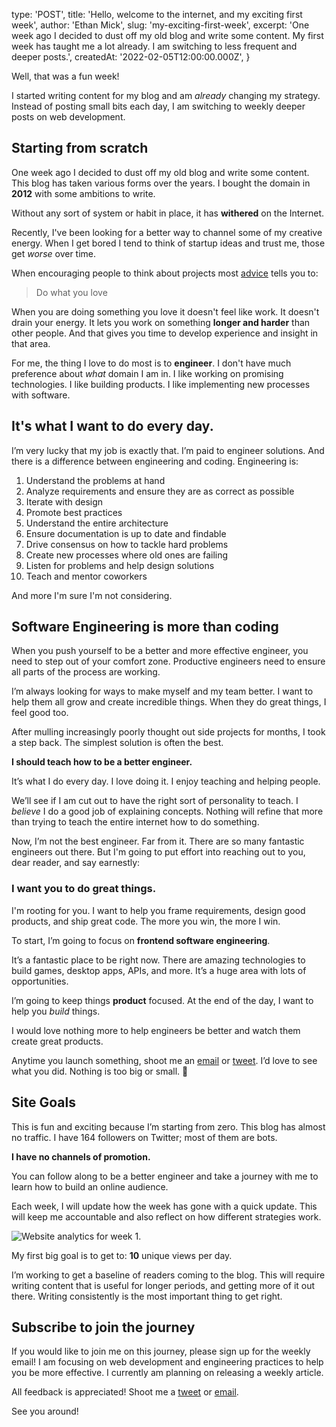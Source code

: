 
  type: 'POST',
  title: 'Hello, welcome to the internet, and my exciting first week',
  author: 'Ethan Mick',
  slug: 'my-exciting-first-week',
  excerpt:
    'One week ago I decided to dust off my old blog and write some content. My first week has taught me a lot already. I am switching to less frequent and deeper posts.',
  createdAt: '2022-02-05T12:00:00.000Z',
}


Well, that was a fun week!

I started writing content for my blog and am _already_ changing my strategy.
Instead of posting small bits each day, I am switching to weekly deeper posts on
web development.

## Starting from scratch

One week ago I decided to dust off my old blog and write some content. This blog
has taken various forms over the years. I bought the domain in **2012** with
some ambitions to write.

Without any sort of system or habit in place, it has **withered** on the
Internet.

Recently, I've been looking for a better way to channel some of my creative
energy. When I get bored I tend to think of startup ideas and trust me, those
get _worse_ over time.

When encouraging people to think about projects most
[advice](http://www.paulgraham.com/love.html) tells you to:

> Do what you love

When you are doing something you love it doesn't feel like work. It doesn't
drain your energy. It lets you work on something **longer and harder** than
other people. And that gives you time to develop experience and insight in that
area.

For me, the thing I love to do most is to **engineer**. I don't have much
preference about _what_ domain I am in. I like working on promising
technologies. I like building products. I like implementing new processes with
software.

## **It's what I want to do every day.**

I’m very lucky that my job is exactly that. I’m paid to engineer solutions. And
there is a difference between engineering and coding. Engineering is:

1. Understand the problems at hand
2. Analyze requirements and ensure they are as correct as possible
3. Iterate with design
4. Promote best practices
5. Understand the entire architecture
6. Ensure documentation is up to date and findable
7. Drive consensus on how to tackle hard problems
8. Create new processes where old ones are failing
9. Listen for problems and help design solutions
10. Teach and mentor coworkers

And more I'm sure I'm not considering.

## Software **Engineering is more than coding**

When you push yourself to be a better and more effective engineer, you need to
step out of your comfort zone. Productive engineers need to ensure all parts of
the process are working.

I’m always looking for ways to make myself and my team better. I want to help
them all grow and create incredible things. When they do great things, I feel
good too.

After mulling increasingly poorly thought out side projects for months, I took a
step back. The simplest solution is often the best.

**I should teach how to be a better engineer.**

It’s what I do every day. I love doing it. I enjoy teaching and helping people.

We’ll see if I am cut out to have the right sort of personality to teach. I
_believe_ I do a good job of explaining concepts. Nothing will refine that more
than trying to teach the entire internet how to do something.

Now, I’m not the best engineer. Far from it. There are so many fantastic
engineers out there. But I'm going to put effort into reaching out to you, dear
reader, and say earnestly:

### I want you to do great things.

I'm rooting for you. I want to help you frame requirements, design good
products, and ship great code. The more you win, the more I win.

To start, I’m going to focus on **frontend software engineering**.

It’s a fantastic place to be right now. There are amazing technologies to build
games, desktop apps, APIs, and more. It’s a huge area with lots of
opportunities.

I’m going to keep things **product** focused. At the end of the day, I want to
help you _build_ things.

I would love nothing more to help engineers be better and watch them create
great products.

Anytime you launch something, shoot me an [email](mailto:ethan@ethanmick.com) or
[tweet](https://twitter.com/Ethan_Mick). I’d love to see what you did. Nothing
is too big or small. 🙂

## Site Goals

This is fun and exciting because I’m starting from zero. This blog has almost no
traffic. I have 164 followers on Twitter; most of them are bots.

**I have no channels of promotion.**

You can follow along to be a better engineer and take a journey with me to learn
how to build an online audience.

Each week, I will update how the week has gone with a quick update. This will
keep me accountable and also reflect on how different strategies work.

<img src="/images/fathom-week-1.png" alt="Website analytics for week 1." />

My first big goal is to get to: **10** unique views per day.

I’m working to get a baseline of readers coming to the blog. This will require
writing content that is useful for longer periods, and getting more of it out
there. Writing consistently is the most important thing to get right.

## Subscribe to join the journey

If you would like to join me on this journey, please sign up for the weekly
email! I am focusing on web development and engineering practices to help you be
more effective. I currently am planning on releasing a weekly article.

All feedback is appreciated! Shoot me a [tweet](https://twitter.com/ethan_mick)
or [email](mailto:ethan@ethanmick.com).

See you around!
